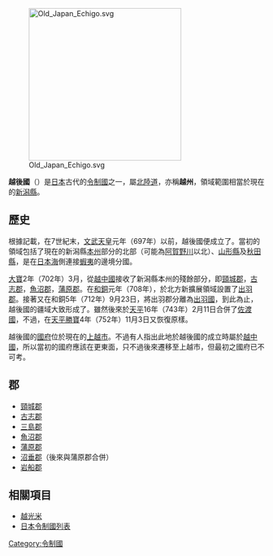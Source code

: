 {{unreferenced|time=2014-7-14}}
[[File:Old_Japan_Echigo.svg|300px]]

'''越後國'''（{{jpn|j=越後国|kyu=越後國|hg=えちごのくに|hgt=ゑちごのくに|rm=Echigo no kuni|f=y}}）是[[日本|日本]]古代的[[令制國|令制國]]之一，屬[[北陸道|北陸道]]，亦稱'''越州'''，領域範圍相當於現在的[[新潟縣|新潟縣]]。

== 歷史 ==
根據記載，在7世紀末，[[文武天皇|文武天皇]]元年（697年）以前，越後國便成立了。當初的領域包括了現在的新潟縣[[本州|本州]]部分的北部（可能為[[阿賀野川|阿賀野川]]以北）、[[山形縣|山形縣]]及[[秋田縣|秋田縣]]，是在[[日本海|日本海]]側連接[[蝦夷|蝦夷]]的邊境分國。

[[大寶_(日本)|大寶]]2年（702年）3月，從[[越中國|越中國]]接收了新潟縣本州的殘餘部分，即[[頸城郡|頸城郡]]，[[古志郡|古志郡]]，[[魚沼郡|魚沼郡]]，[[蒲原郡|蒲原郡]]。在[[和銅|和銅]]元年（708年），於北方新擴展領域設置了[[出羽郡|出羽郡]]。接著又在和銅5年（712年）9月23日，將出羽郡分離為[[出羽國|出羽國]]，到此為止，越後國的疆域大致形成了。雖然後來於[[天平|天平]]16年（743年）2月11日合併了[[佐渡國|佐渡國]]，不過，在[[天平勝寶|天平勝寶]]4年（752年）11月3日又恢復原樣。

越後國的[[國府_(日本歷史)|國府]]位於現在的[[上越市|上越市]]。不過有人指出此地於越後國的成立時屬於[[越中國|越中國]]，所以當初的國府應該在更東面，只不過後來遷移至上越市，但最初之國府已不可考。

== 郡 ==
* [[頸城郡|頸城郡]]
* [[古志郡|古志郡]]
* [[三島郡_(新潟縣)|三島郡]]
* [[魚沼郡|魚沼郡]]
* [[蒲原郡|蒲原郡]]
* [[沼垂郡|沼垂郡]]（後來與蒲原郡合併）
* [[岩船郡|岩船郡]]

== 相關項目 ==
* [[越光米|越光米]]
* [[日本令制國列表|日本令制國列表]]

{{越後國的郡}}
{{日本令制國}}
{{DEFAULTSORT:Echigo}}
[[Category:令制國|Category:令制國]]